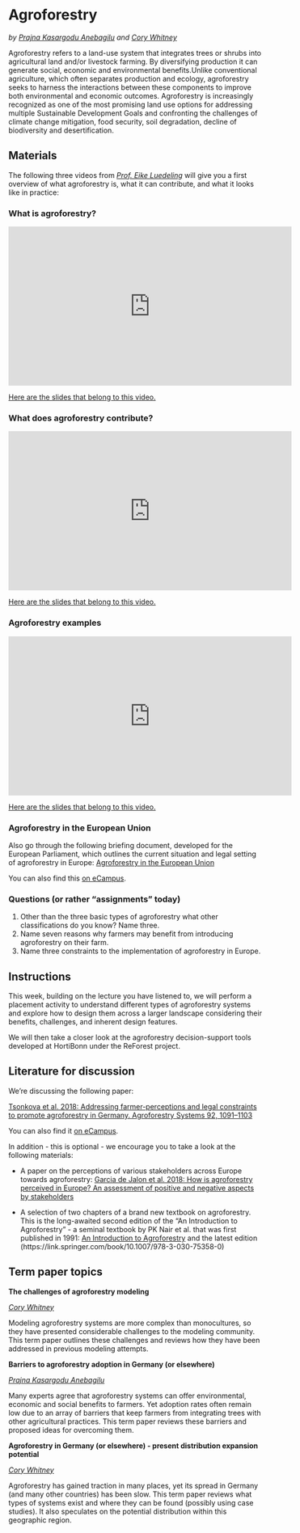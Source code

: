 # Agroforestry
*by [Prajna Kasargodu Anebagilu](https://www.gartenbauwissenschaft.uni-bonn.de/author/dr.-prajna-kasargodu-anebagilu/) and [Cory Whitney](https://www.gartenbauwissenschaften.uni-bonn.de/en/staff/cory-whitney)*


Agroforestry refers to a land-use system that integrates trees or shrubs into agricultural land and/or livestock farming. By diversifying production it can generate social, economic and environmental benefits.Unlike conventional agriculture, which often separates production and ecology, agroforestry seeks to harness the interactions between these components to improve both environmental and economic outcomes. Agroforestry is increasingly recognized as one of the most promising land use options for addressing multiple Sustainable Development Goals and confronting the challenges of climate change mitigation, food security, soil degradation, decline of biodiversity and desertification.   

## Materials

The following three videos from *[Prof. Eike Luedeling](https://www.gartenbauwissenschaften.uni-bonn.de/en/staff/eike-luedeling)* will give you a first overview of what agroforestry is, what it can contribute, and what it looks like in practice:

### What is agroforestry?

<iframe width="560" height="315" src="https://www.youtube.com/embed/2o8-eWSpThk" frameborder="0" allowfullscreen></iframe>

[Here are the slides that belong to this video.](https://uni-bonn.sciebo.de/s/D6gaE6crpYLw6TZ)

### What does agroforestry contribute?

<iframe width="560" height="315" src="https://www.youtube.com/embed/w0S5xpQzmTY" frameborder="0" allowfullscreen></iframe>

[Here are the slides that belong to this video.](https://uni-bonn.sciebo.de/s/4ZYt9wpcktE3LLm)

### Agroforestry examples

<iframe width="560" height="315" src="https://www.youtube.com/embed/tzcHIHE6zXk" frameborder="0" allowfullscreen></iframe>

[Here are the slides that belong to this video.](https://uni-bonn.sciebo.de/s/Zsk1M9SIu62i27L)

### Agroforestry in the European Union

Also go through the following briefing document, developed for the European Parliament, which outlines the current situation and legal setting of agroforestry in Europe: [Agroforestry in the European Union](https://www.europarl.europa.eu/RegData/etudes/BRIE/2020/651982/EPRS_BRI(2020)651982_EN.pdf)

You can also find this [on eCampus](https://ecampus.uni-bonn.de/goto_ecampus_file_3562269_download.html).

### Questions (or rather "assignments" today)

1. Other than the three basic types of agroforestry what other classifications do you know? Name three.
2. Name seven reasons why farmers may benefit from introducing agroforestry on their farm.
<!-- 3. Briefly describe two examples of agroforestry systems (in up to three sentences each). -->
3. Name three constraints to the implementation of agroforestry in Europe.

## Instructions

<!-- This week we'll take a shot at designing an agroforestry system. You'll get more detailed instructions in class. -->
This week, building on the lecture you have listened to, we will perform a placement activity to understand different types of agroforestry systems and explore how to design them across a larger landscape considering their benefits, challenges, and inherent design features.

We will then take a closer look at the agroforestry decision-support tools developed at HortiBonn under the ReForest project.

## Literature for discussion

We're discussing the following paper:

[Tsonkova et al. 2018: Addressing farmer-perceptions and legal constraints to promote agroforestry in Germany. Agroforestry Systems 92, 1091–1103](https://link.springer.com/content/pdf/10.1007/s10457-018-0228-4.pdf)

You can also find it [on eCampus](https://ecampus.uni-bonn.de/goto_ecampus_file_3562268_download.html).

In addition - this is optional - we encourage you to take a look at the following materials:

* A paper on the perceptions of various stakeholders across Europe towards agroforestry: [Garcia de Jalon et al. 2018: How is agroforestry perceived in Europe? An assessment of positive and negative aspects by stakeholders](https://ecampus.uni-bonn.de/goto_ecampus_file_3562267_download.html)

* A selection of two chapters of a brand new textbook on agroforestry. This is the long-awaited second edition of the "An Introduction to Agroforestry" - a seminal textbook by PK Nair et al. that was first published in 1991: [An Introduction to Agroforestry](https://ecampus.uni-bonn.de/goto_ecampus_file_3562270_download.html) and the latest edition (https://link.springer.com/book/10.1007/978-3-030-75358-0)

## Term paper topics

**The challenges of agroforestry modeling**

*[Cory Whitney](https://www.gartenbauwissenschaften.uni-bonn.de/en/staff/cory-whitney)*

Modeling agroforestry systems are more complex than monocultures, so they have presented considerable challenges to the modeling community. This term paper outlines these challenges and reviews how they have been addressed in previous modeling attempts.

**Barriers to agroforestry adoption in Germany (or elsewhere)**

*[Prajna Kasargodu Anebagilu](https://www.gartenbauwissenschaft.uni-bonn.de/author/dr.-prajna-kasargodu-anebagilu/)*

Many experts agree that agroforestry systems can offer environmental, economic and social benefits to farmers. Yet adoption rates often remain low due to an array of barriers that keep farmers from integrating trees with other agricultural practices. This term paper reviews these barriers and proposed ideas for overcoming them.

**Agroforestry in Germany (or elsewhere) - present distribution expansion potential**

*[Cory Whitney](https://www.gartenbauwissenschaften.uni-bonn.de/en/staff/cory-whitney)*

Agroforestry has gained traction in many places, yet its spread in Germany (and many other countries) has been slow. This term paper reviews what types of systems exist and where they can be found (possibly using case studies). It also speculates on the potential distribution within this geographic region.
